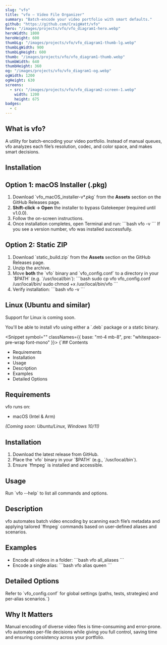 ```yaml
---
slug: "vfo"
title: "vfo – Video File Organizer"
summary: "Batch-encode your video portfolio with smart defaults."
github: "https://github.com/CraigWatt/vfo"
hero: "/images/projects/vfo/vfo_diagram1-hero.webp"
heroWidth: 1800
heroHeight: 600
thumbLg: "/images/projects/vfo/vfo_diagram1-thumb-lg.webp"
thumbLgWidth: 900
thumbLgHeight: 600
thumb: "/images/projects/vfo/vfo_diagram1-thumb.webp"
thumbWidth: 640
thumbHeight: 360
og: "/images/projects/vfo/vfo_diagram1-og.webp"
ogWidth: 1200
ogHeight: 630
screens:
  - src: "/images/projects/vfo/vfo_diagram2-screen-1.webp"
    width: 1200
    height: 675
badges:
  - c
---
```

## What is vfo?

A utility for batch-encoding your video portfolio. Instead of manual queues, vfo analyzes each file’s resolution, codec, and color space, and makes smart decisions.

<ProjectImage
  src="/images/projects/vfo/vfo_diagram2-screen-1.webp"
  width={1200}
  height={675}
  alt="vfo 0.2.0 flow diagram 1"
  className="rounded-2xl shadow-lg mx-auto my-8"
/>

## Installation

## Option 1: macOS Installer (.pkg)

1. Download \`vfo_macOS_installer-v*.pkg\` from the **Assets** section on the GitHub Releases page.
2. **Shift-click → Open** the installer to bypass Gatekeeper (required until v1.0.0).
3. Follow the on-screen instructions.
4. Once installation completes, open Terminal and run:
   \`\`\`bash
   vfo -v
   \`\`\`
   If you see a version number, vfo was installed successfully.

## Option 2: Static ZIP

1. Download \`static_build.zip\` from the **Assets** section on the GitHub Releases page.
2. Unzip the archive.
3. Move **both** the \`vfo\` binary and \`vfo_config.conf\` to a directory in your \`$PATH\` (e.g. \`/usr/local/bin\`):
   \`\`\`bash
   sudo cp vfo vfo_config.conf /usr/local/bin/
   sudo chmod +x /usr/local/bin/vfo
   \`\`\`
4. Verify installation:
   \`\`\`bash
   vfo -v
   \`\`\`



## Linux (Ubuntu and similar)

Support for Linux is coming soon.

You'll be able to install vfo using either a \`.deb\` package or a static binary.

 
<Snippet symbol="" classNames={{ base: "mt-4 mb-8", pre: "whitespace-pre-wrap font-mono" }}>
{`## Contents

- Requirements
- Installation
- Usage
- Description
- Examples
- Detailed Options

## Requirements

vfo runs on:
- macOS (Intel & Arm)

*(Coming soon: Ubuntu/Linux, Windows 10/11)*

## Installation

1. Download the latest release from GitHub.
2. Place the \`vfo\` binary in your \`$PATH\` (e.g., \`/usr/local/bin\`).
3. Ensure \`ffmpeg\` is installed and accessible.

## Usage

Run \`vfo --help\` to list all commands and options.

## Description

vfo automates batch video encoding by scanning each file’s metadata and applying tailored \`ffmpeg\` commands based on user-defined aliases and scenarios.

## Examples

- Encode all videos in a folder:
  \`\`\`bash
  vfo all_aliases
  \`\`\`
- Encode a single alias:
  \`\`\`bash
  vfo alias queen
  \`\`\`

## Detailed Options

Refer to \`vfo_config.conf\` for global settings (paths, tests, strategies) and per-alias scenarios.`}
</Snippet>

## Why It Matters

Manual encoding of diverse video files is time-consuming and error-prone. vfo automates per-file decisions while giving you full control, saving time and ensuring consistency across your portfolio.  
